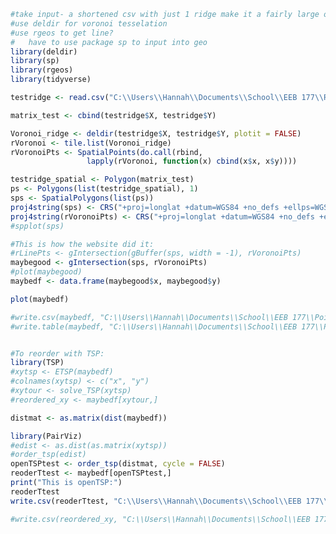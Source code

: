 
```{r}
#take input- a shortened csv with just 1 ridge make it a fairly large one though.
#use deldir for voronoi tesselation
#use rgeos to get line?
#   have to use package sp to input into geo
library(deldir)
library(sp)
library(rgeos)
library(tidyverse)

testridge <- read.csv("C:\\Users\\Hannah\\Documents\\School\\EEB 177\\Ridge5_test.csv", header = TRUE)

matrix_test <- cbind(testridge$X, testridge$Y)

Voronoi_ridge <- deldir(testridge$X, testridge$Y, plotit = FALSE)
rVoronoi <- tile.list(Voronoi_ridge)
rVoronoiPts <- SpatialPoints(do.call(rbind,
                 lapply(rVoronoi, function(x) cbind(x$x, x$y))))

testridge_spatial <- Polygon(matrix_test)
ps <- Polygons(list(testridge_spatial), 1)
sps <- SpatialPolygons(list(ps))
proj4string(sps) <- CRS("+proj=longlat +datum=WGS84 +no_defs +ellps=WGS84 +towgs84=0,0,0")
proj4string(rVoronoiPts) <- CRS("+proj=longlat +datum=WGS84 +no_defs +ellps=WGS84 +towgs84=0,0,0")
#spplot(sps)

#This is how the website did it:
#rLinePts <- gIntersection(gBuffer(sps, width = -1), rVoronoiPts)
maybegood <- gIntersection(sps, rVoronoiPts)
#plot(maybegood)
maybedf <- data.frame(maybegood$x, maybegood$y)

plot(maybedf)

#write.csv(maybedf, "C:\\Users\\Hannah\\Documents\\School\\EEB 177\\Points2.csv")
#write.table(maybedf, "C:\\Users\\Hannah\\Documents\\School\\EEB 177\\Points2.csv", sep = ",", col.names = F, append = T)


#To reorder with TSP:
library(TSP)
#xytsp <- ETSP(maybedf)
#colnames(xytsp) <- c("x", "y")
#xytour <- solve_TSP(xytsp)
#reordered_xy <- maybedf[xytour,]

distmat <- as.matrix(dist(maybedf))

library(PairViz)
#edist <- as.dist(as.matrix(xytsp))
#order_tsp(edist)
openTSPtest <- order_tsp(distmat, cycle = FALSE)
reoderTtest <- maybedf[openTSPtest,]
print("This is openTSP:")
reoderTtest
write.csv(reoderTtest, "C:\\Users\\Hannah\\Documents\\School\\EEB 177\\Points5.csv")

#write.csv(reordered_xy, "C:\\Users\\Hannah\\Documents\\School\\EEB 177\\Points3.csv")




```
